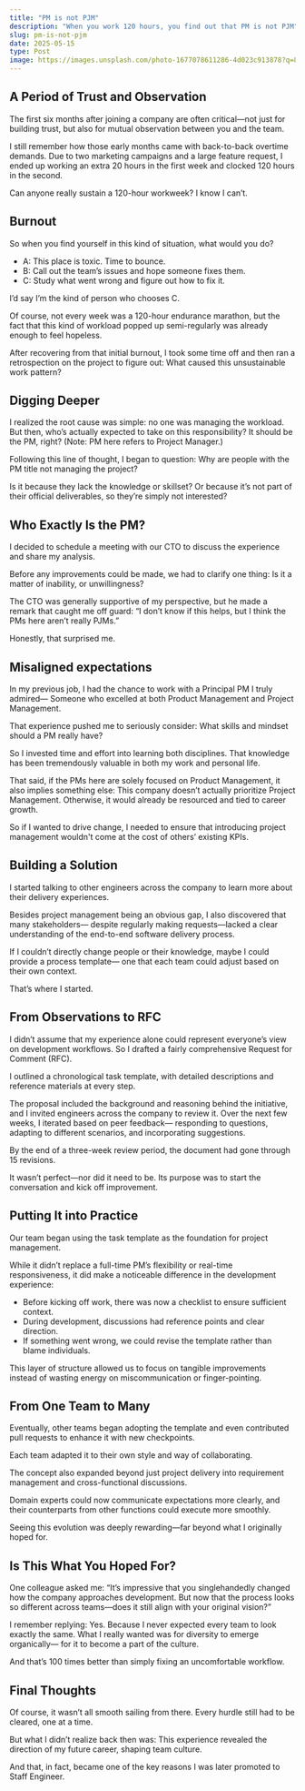 ```yaml
---
title: "PM is not PJM"
description: "When you work 120 hours, you find out that PM is not PJM"
slug: pm-is-not-pjm
date: 2025-05-15
type: Post
image: https://images.unsplash.com/photo-1677078611286-4d023c913878?q=80&w=1476&auto=format&fit=crop&ixlib=rb-4.1.0&ixid=M3wxMjA3fDB8MHxwaG90by1wYWdlfHx8fGVufDB8fHx8fA%3D%3D
---
```



## A Period of Trust and Observation

The first six months after joining a company are often critical—not just for building trust, but also for mutual observation between you and the team.

I still remember how those early months came with back-to-back overtime demands.
Due to two marketing campaigns and a large feature request, I ended up working an extra 20 hours in the first week and clocked 120 hours in the second.

Can anyone really sustain a 120-hour workweek?
I know I can’t.

## Burnout

So when you find yourself in this kind of situation, what would you do?
- A: This place is toxic. Time to bounce.
- B: Call out the team’s issues and hope someone fixes them.
- C: Study what went wrong and figure out how to fix it.

I’d say I’m the kind of person who chooses C.

Of course, not every week was a 120-hour endurance marathon, but the fact that this kind of workload popped up semi-regularly was already enough to feel hopeless.

After recovering from that initial burnout, I took some time off and then ran a retrospection on the project to figure out:
What caused this unsustainable work pattern?

## Digging Deeper

I realized the root cause was simple: no one was managing the workload.
But then, who’s actually expected to take on this responsibility?
It should be the PM, right? (Note: PM here refers to Project Manager.)

Following this line of thought, I began to question:
Why are people with the PM title not managing the project?

Is it because they lack the knowledge or skillset?
Or because it’s not part of their official deliverables, so they’re simply not interested?

## Who Exactly Is the PM?

I decided to schedule a meeting with our CTO to discuss the experience and share my analysis.

Before any improvements could be made, we had to clarify one thing:
Is it a matter of inability, or unwillingness?

The CTO was generally supportive of my perspective, but he made a remark that caught me off guard:
“I don’t know if this helps, but I think the PMs here aren’t really PJMs.”

Honestly, that surprised me.

## Misaligned expectations

In my previous job, I had the chance to work with a Principal PM I truly admired—
Someone who excelled at both Product Management and Project Management.

That experience pushed me to seriously consider:
What skills and mindset should a PM really have?

So I invested time and effort into learning both disciplines.
That knowledge has been tremendously valuable in both my work and personal life.

That said, if the PMs here are solely focused on Product Management, it also implies something else:
This company doesn’t actually prioritize Project Management.
Otherwise, it would already be resourced and tied to career growth.

So if I wanted to drive change, I needed to ensure that introducing project management wouldn't come at the cost of others’ existing KPIs.

## Building a Solution

I started talking to other engineers across the company to learn more about their delivery experiences.

Besides project management being an obvious gap, I also discovered that many stakeholders—
despite regularly making requests—lacked a clear understanding of the end-to-end software delivery process.

If I couldn’t directly change people or their knowledge, maybe I could provide a process template—
one that each team could adjust based on their own context.

That’s where I started.

## From Observations to RFC

I didn’t assume that my experience alone could represent everyone’s view on development workflows.
So I drafted a fairly comprehensive Request for Comment (RFC).

I outlined a chronological task template, with detailed descriptions and reference materials at every step.

The proposal included the background and reasoning behind the initiative, and I invited engineers across the company to review it.
Over the next few weeks, I iterated based on peer feedback—
responding to questions, adapting to different scenarios, and incorporating suggestions.

By the end of a three-week review period, the document had gone through 15 revisions.

It wasn’t perfect—nor did it need to be.
Its purpose was to start the conversation and kick off improvement.

## Putting It into Practice
Our team began using the task template as the foundation for project management.

While it didn’t replace a full-time PM’s flexibility or real-time responsiveness,
it did make a noticeable difference in the development experience:
- Before kicking off work, there was now a checklist to ensure sufficient context.
- During development, discussions had reference points and clear direction.
- If something went wrong, we could revise the template rather than blame individuals.

This layer of structure allowed us to focus on tangible improvements instead of wasting energy on miscommunication or finger-pointing.

## From One Team to Many
Eventually, other teams began adopting the template and even contributed pull requests to enhance it with new checkpoints.

Each team adapted it to their own style and way of collaborating.

The concept also expanded beyond just project delivery into requirement management and cross-functional discussions.

Domain experts could now communicate expectations more clearly,
and their counterparts from other functions could execute more smoothly.

Seeing this evolution was deeply rewarding—far beyond what I originally hoped for.

## Is This What You Hoped For?

One colleague asked me:
“It’s impressive that you singlehandedly changed how the company approaches development.
But now that the process looks so different across teams—does it still align with your original vision?”

I remember replying:
Yes. Because I never expected every team to look exactly the same.
What I really wanted was for diversity to emerge organically—
for it to become a part of the culture.

And that’s 100 times better than simply fixing an uncomfortable workflow.

## Final Thoughts

Of course, it wasn’t all smooth sailing from there.
Every hurdle still had to be cleared, one at a time.

But what I didn’t realize back then was:
This experience revealed the direction of my future career, shaping team culture.

And that, in fact, became one of the key reasons I was later promoted to Staff Engineer.